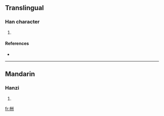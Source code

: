==Translingual==

===Han character===
{{Han char|rn=75|rad=木|as=06|sn=10|four=4290<sub>0</sub>|canj=木戈中中 (DILL)}}

# {{defn|Han|sort=木06}}

====References====
* {{Han ref|kx=0523.050|dkj=14718|hdz=21207.040|uh=6826|ud=26662|bh=D1EE|bd=53742}}

----

==Mandarin==

===Hanzi===
{{cmn-hanzi|pin=[[chóu]] ([[chou2]])|wg=ch'ou<sup>2</sup>}}

# {{defn|Mandarin|sort=木06}}

[[fr:栦]]